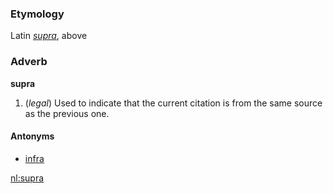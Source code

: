 ===Etymology===
Latin ''[[supra]]'', above

===Adverb===
'''supra'''

#(''legal'') Used to indicate that the current citation is from the same source as the previous one.

====Antonyms====
*[[infra]]

[[nl:supra]]
